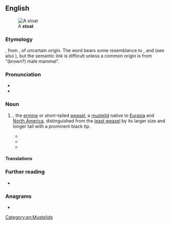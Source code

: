 ==English==
[[File:Mustela erminea upright.jpg|right|thumb|A '''stoat''']]

===Etymology===
{{defdate|Mid 1400s}}, from {{inh|en|enm|stote||the ermine, especially in its brown summer coat}}, of uncertain origin. The word bears some resemblance to {{cog|non|stutr||bull}}, {{cog|sv|stut||bull, [[steer]]}} and {{cog|da|stud||ox}} (see also {{cog|en|stot}}), but the semantic link is difficult unless a common origin is from “(brown?) male mammal”.

===Pronunciation===
* {{IPA|en|/ˈstəʊt/}}
* {{rhymes|en|əʊt}}

===Noun===
{{en-noun}}

# {{m|mul|Mustela erminea}}, the [[ermine]] or short-tailed [[weasel]], a [[mustelid]] native to [[Eurasia]] and [[North America]], distinguished from the [[least weasel]] by its larger size and longer tail with a prominent black tip.
#* {{quote-text
|en
|year=1886
|title=Transactions of the Edinburgh Naturalists' Field Club
|volume=1
|pageurl=http://books.google.com.au/books?id=ikRKAAAAYAAJ&q=%22stoat%22%7C%22stoats%22&dq=%22stoat%22%7C%22stoats%22&hl=en&sa=X&ei=4Tk0U63NJYX3lAWaz4H4Cw&redir_esc=y
|page=135
|passage=I have never seen '''Stoats''' hunt in packs, but it is certain both Weasels and '''Stoats''' do so.}}
#* {{quote-text
|en
|year=2003
|author=John Long
|title=Introduced Mammals of the World: Their History, Distribution and Influence
|pageurl=http://books.google.com.au/books?id=7YC3cYhGMOcC&pg=PA272&dq=%22stoat%22%7C%22stoats%22&hl=en&sa=X&ei=4Tk0U63NJYX3lAWaz4H4Cw&redir_esc=y#v=onepage&q=%22stoat%22%7C%22stoats%22&f=false
|page=272
|passage=In 1953 it was reported that the '''stoat''' had increased to a high population level, but that the weasel introduced at the same time had disappeared (de Vos ''et al.'' 1956).}}
#* {{quote-text
|en
|year=2005
|author=T. C. R. White
|title=Why Does the World Stay Green?: Nutrition and Survival of Plant-eaters
|pageurl=http://books.google.com.au/books?id=Zf6pZp20qxEC&pg=PA91&dq=%22stoat%22%7C%22stoats%22&hl=en&sa=X&ei=4Tk0U63NJYX3lAWaz4H4Cw&redir_esc=y#v=onepage&q=%22stoat%22%7C%22stoats%22&f=false
|page=91
|passage=European '''stoats''' were long ago introduced to New Zealand (along with ferrets and weasels!) in the mistaken belief that they would control the burgeoning populations of introduced rabbits.}}
#: {{syn|en|ermine|q1=especially when in white winter coat|short-tailed weasel|q2=US}}

====Translations====
{{trans-see|stoat|ermine}}

===Further reading===
* {{pedia}}

===Anagrams===
* {{anagrams|en|a=aostt|TOAST|stato-|tasto|toast|toats|totas}}

[[Category:en:Mustelids]]